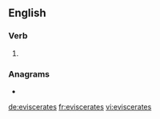 {{also|éviscérâtes}}
==English==

===Verb===
{{head|en|verb form}}

# {{en-third-person singular of|eviscerate}}

===Anagrams===
* {{l|en|tea services}}

[[de:eviscerates]]
[[fr:eviscerates]]
[[vi:eviscerates]]